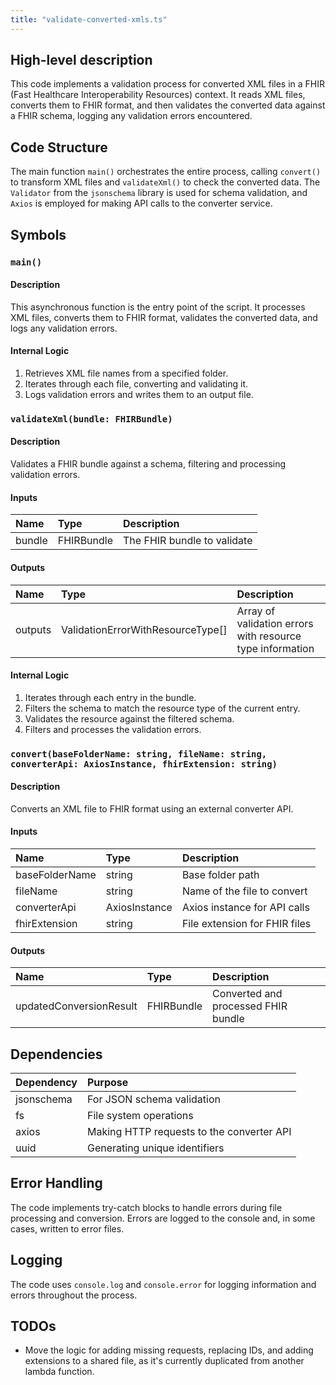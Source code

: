 ```yaml
---
title: "validate-converted-xmls.ts"
---
```


## High-level description
This code implements a validation process for converted XML files in a FHIR (Fast Healthcare Interoperability Resources) context. It reads XML files, converts them to FHIR format, and then validates the converted data against a FHIR schema, logging any validation errors encountered.

## Code Structure
The main function `main()` orchestrates the entire process, calling `convert()` to transform XML files and `validateXml()` to check the converted data. The `Validator` from the `jsonschema` library is used for schema validation, and `Axios` is employed for making API calls to the converter service.

## Symbols

### `main()`
#### Description
This asynchronous function is the entry point of the script. It processes XML files, converts them to FHIR format, validates the converted data, and logs any validation errors.

#### Internal Logic
1. Retrieves XML file names from a specified folder.
2. Iterates through each file, converting and validating it.
3. Logs validation errors and writes them to an output file.

### `validateXml(bundle: FHIRBundle)`
#### Description
Validates a FHIR bundle against a schema, filtering and processing validation errors.

#### Inputs
| Name | Type | Description |
|:-----|:-----|:------------|
| bundle | FHIRBundle | The FHIR bundle to validate |

#### Outputs
| Name | Type | Description |
|:-----|:-----|:------------|
| outputs | ValidationErrorWithResourceType[] | Array of validation errors with resource type information |

#### Internal Logic
1. Iterates through each entry in the bundle.
2. Filters the schema to match the resource type of the current entry.
3. Validates the resource against the filtered schema.
4. Filters and processes the validation errors.

### `convert(baseFolderName: string, fileName: string, converterApi: AxiosInstance, fhirExtension: string)`
#### Description
Converts an XML file to FHIR format using an external converter API.

#### Inputs
| Name | Type | Description |
|:-----|:-----|:------------|
| baseFolderName | string | Base folder path |
| fileName | string | Name of the file to convert |
| converterApi | AxiosInstance | Axios instance for API calls |
| fhirExtension | string | File extension for FHIR files |

#### Outputs
| Name | Type | Description |
|:-----|:-----|:------------|
| updatedConversionResult | FHIRBundle | Converted and processed FHIR bundle |

## Dependencies
| Dependency | Purpose |
|:-----------|:--------|
| jsonschema | For JSON schema validation |
| fs | File system operations |
| axios | Making HTTP requests to the converter API |
| uuid | Generating unique identifiers |

## Error Handling
The code implements try-catch blocks to handle errors during file processing and conversion. Errors are logged to the console and, in some cases, written to error files.

## Logging
The code uses `console.log` and `console.error` for logging information and errors throughout the process.

## TODOs
- Move the logic for adding missing requests, replacing IDs, and adding extensions to a shared file, as it's currently duplicated from another lambda function.